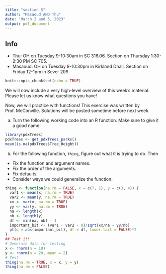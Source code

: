 ```yaml
---
title: "section 5"
author: "Masaoud AND Thu"
date: "March 2 and 3, 2023"
output: pdf_document
---
```


## Info

- Thu: OH on Tuesday 9-10:30am in SC 316.06. Section on Thursday 1:30-2:30 PM SC 705.
- Masaoud: OH on Tuesday 9-10:30pm in Kirkland Dhall. Section on Friday 12-1pm in Sever 209.


```r
knitr::opts_chunk$set(echo = TRUE)
```


\textbf{First: Any questions on projects? We can also answer any individual questions during the second half of our section!}

We will now include a very high-level overview of this week's material. Please let us know what questions you have!

\newpage

Now, we will practice with functions! This exercise was written by Prof. McConville. Solutions will be posted sometime before next week.

a.  Turn the following working code into an R function.  Make sure to give it a good name.


```r
library(pdxTrees)
pdxTrees <- get_pdxTrees_parks()
mean(is.na(pdxTrees$Tree_Height))
```




b. For the following function, `thing`, figure out what it is trying to do.  Then 

* Fix the function and argument names.
* Fix the order of the arguments.
* Fix defaults.
* Consider ways we could generalize the function.

```r
thing <- function(na.rm = FALSE, x = c(7, 1), y = c(3, 4)) {
  var1 <- mean(x, na.rm = TRUE)
  var2 <- mean(y, na.rm = TRUE)
  xx <- var(x, na.rm = TRUE)
  yy <- var(y, na.rm = TRUE)
  na <- length(x)
  nb <- length(y)
  df <- min(na, nb) - 1
  important_bit <- (var1 - var2 - 0)/sqrt(xx/na + yy/nb)
  pt(q = abs(important_bit), df = df, lower.tail = FALSE)*2
}
## Test it!
# Generate data for testing
x <- rnorm(n = 10)
y <- rnorm(n = 20, mean = 2)
# Test
thing(na.rm = TRUE, x = x, y = y)
thing(na.rm = FALSE)
```




